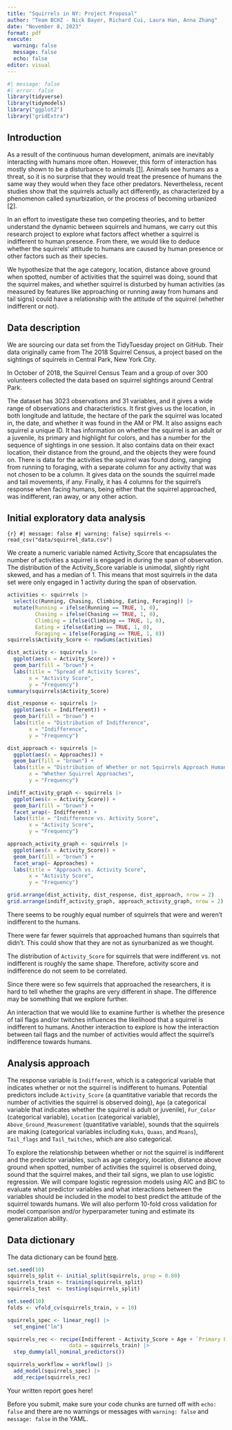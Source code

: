 ```yaml
---
title: "Squirrels in NY: Project Proposal"
author: "Team BCHZ - Nick Bayer, Richard Cui, Laura Han, Anna Zhang"
date: "November 8, 2023"
format: pdf
execute: 
  warning: false
  message: false
  echo: false
editor: visual
---
```


```r
#| message: false
#| error: false
library(tidyverse)
library(tidymodels)
library("ggplot2") 
library("gridExtra")
```

## Introduction

As a result of the continuous human development, animals are inevitably interacting with humans more often. However, this form of interaction has mostly shown to be a disturbance to animals [\[1\]](https://www.jstor.org/stable/pdf/25177145.pdf). Animals see humans as a threat, so it is no surprise that they would treat the presence of humans the same way they would when they face other predators. Nevertheless, recent studies show that the squirrels actually act differently, as characterized by a phenomenon called synurbization, or the process of becoming urbanized [\[2\]](https://link.springer.com/article/10.1007/s11252-008-0060-0).

In an effort to investigate these two competing theories, and to better understand the dynamic between squirrels and humans, we carry out this research project to explore what factors affect whether a squirrel is indifferent to human presence. From there, we would like to deduce whether the squirrels' attitude to humans are caused by human presence or other factors such as their species.

We hypothesize that the age category, location, distance above ground when spotted, number of activities that the squirrel was doing, sound that the squirrel makes, and whether squirrel is disturbed by human activities (as measured by features like approaching or running away from humans and tail signs) could have a relationship with the attitude of the squirrel (whether indifferent or not).

## Data description

We are sourcing our data set from the TidyTuesday project on GitHub. Their data originally came from The 2018 Squirrel Census, a project based on the sightings of squirrels in Central Park, New York City.

In October of 2018, the Squirrel Census Team and a group of over 300 volunteers collected the data based on squirrel sightings around Central Park.

The dataset has 3023 observations and 31 variables, and it gives a wide range of observations and characteristics. It first gives us the location, in both longitude and latitude, the hectare of the park the squirrel was located in, the date, and whether it was found in the AM or PM. It also assigns each squirrel a unique ID. It has information on whether the squirrel is an adult or a juvenile, its primary and highlight fur colors, and has a number for the sequence of sightings in one session. It also contains data on their exact location, their distance from the ground, and the objects they were found on. There is data for the activities the squirrel was found doing, ranging from running to foraging, with a separate column for any activity that was not chosen to be a column. It gives data on the sounds the squirrel made and tail movements, if any. Finally, it has 4 columns for the squirrel's response when facing humans, being either that the squirrel approached, was indifferent, ran away, or any other action.

## Initial exploratory data analysis

```{r} #| message: false #| warning: false}
squirrels <- read_csv("data/squirrel_data.csv")
```

We create a numeric variable named Activity_Score that encapsulates the number of activities a squirrel is engaged in during the span of observation. The distribution of the Activity_Score variable is unimodal, slightly right skewed, and has a median of 1. This means that most squirrels in the data set were only engaged in 1 activity during the span of observation.

```r
activities <- squirrels |>   
  select(c(Running, Chasing, Climbing, Eating, Foraging)) |>
  mutate(Running = ifelse(Running == TRUE, 1, 0),
         Chasing = ifelse(Chasing == TRUE, 1, 0),
         Climbing = ifelse(Climbing == TRUE, 1, 0),
         Eating = ifelse(Eating == TRUE, 1, 0),
         Foraging = ifelse(Foraging == TRUE, 1, 0)) 
squirrels$Activity_Score <- rowSums(activities)
```

```r
dist_activity <- squirrels |>
  ggplot(aes(x = Activity_Score)) +
  geom_bar(fill = "brown") +
  labs(title = "Spread of Activity Scores",
       x = "Activity Score",
       y = "Frequency") 
summary(squirrels$Activity_Score)
```

```r
dist_response <- squirrels |>
  ggplot(aes(x = Indifferent)) +
  geom_bar(fill = "brown") +
  labs(title = "Distribution of Indifference",
       x = "Indifference",
       y = "Frequency")
```

```r
dist_approach <- squirrels |>
  ggplot(aes(x = Approaches)) +
  geom_bar(fill = "brown") +
  labs(title = "Distribution of Whether or not Squirrels Approach Humans",
       x = "Whether Squirrel Approaches",
       y = "Frequency")
```

```r
indiff_activity_graph <- squirrels |>
  ggplot(aes(x = Activity_Score)) +
  geom_bar(fill = "brown") +
  facet_wrap(~ Indifferent) +
  labs(title = "Indifference vs. Activity Score",
       x = "Activity Score",
       y = "Frequency")
```

```r
approach_activity_graph <- squirrels |> 
  ggplot(aes(x = Activity_Score)) + 
  geom_bar(fill = "brown") +
  facet_wrap(~ Approaches) +
  labs(title = "Approach vs. Activity Score",
       x = "Activity Score",
       y = "Frequency")
```

```r
grid.arrange(dist_activity, dist_response, dist_approach, nrow = 2) 
grid.arrange(indiff_activity_graph, approach_activity_graph, nrow = 2)
```

There seems to be roughly equal number of squirrels that were and weren't indifferent to the humans.

There were far fewer squirrels that approached humans than squirrels that didn't. This could show that they are not as synurbanized as we thought.

The distribution of `Activity_Score` for squirrels that were indifferent vs. not indifferent is roughly the same shape. Therefore, activity score and indifference do not seem to be correlated.

Since there were so few squirrels that approached the researchers, it is hard to tell whether the graphs are very different in shape. The difference may be something that we explore further.

An interaction that we would like to examine further is whether the presence of tail flags and/or twitches influences the likelihood that a squirrel is indifferent to humans. Another interaction to explore is how the interaction between tail flags and the number of activities would affect the squirrel's indifference towards humans.

## Analysis approach

The response variable is `Indifferent`, which is a categorical variable that indicates whether or not the squirrel is indifferent to humans. Potential predictors include `Activity_Score` (a quantitative variable that records the number of activities the squirrel is observed doing), `Age` (a categorical variable that indicates whether the squirrel is adult or juvenile), `Fur_Color` (categorical variable), `Location` (categorical variable), `Above_Ground_Measurement` (quantitative variable), sounds that the squirrels are making (categorical variables including `Kuks`, `Quaas`, and `Moans`), `Tail_flags` and `Tail_twitches`, which are also categorical.

To explore the relationship between whether or not the squirrel is indifferent and the predictor variables, such as age category, location, distance above ground when spotted, number of activities the squirrel is observed doing, sound that the squirrel makes, and their tail signs, we plan to use logistic regression. We will compare logistic regression models using AIC and BIC to evaluate what predictor variables and what interactions between the variables should be included in the model to best predict the attitude of the squirrel towards humans. We will also perform 10-fold cross validation for model comparison and/or hyperparameter tuning and estimate its generalization ability.

## Data dictionary

The data dictionary can be found [here](https://github.com/sta210-fa23/project-Team-Two/blob/main/data/README.md).

```r
set.seed(10)
squirrels_split <- initial_split(squirrels, prop = 0.80)
squirrels_train <- training(squirrels_split)
squirrels_test  <- testing(squirrels_split)

set.seed(10)
folds <- vfold_cv(squirrels_train, v = 10)

squirrels_spec <- linear_reg() |>
  set_engine("lm")
```

```r
squirrels_rec <- recipe(Indifferent ~ Activity_Score + Age + `Primary Fur Color` + Location + `Above Ground Sighter Measurement` + Kuks + Quaas + Moans + `Tail flags` + `Tail twitches`,
                    data = squirrels_train) |>
  step_dummy(all_nominal_predictors())

squirrels_workflow = workflow() |>
  add_model(squirrels_spec) |>
  add_recipe(squirrels_rec)
```

Your written report goes here!

::: callout-important
Before you submit, make sure your code chunks are turned off with `echo: false` and there are no warnings or messages with `warning: false` and `message: false` in the YAML.
:::
